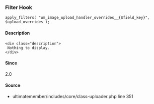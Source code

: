 
<UMBreadCrumb type="filter"/>

### Filter Hook    
    
```
apply_filters( "um_image_upload_handler_overrides__{$field_key}", $upload_overrides );
```

#### Description
    <div class="description">
     Nothing to display.
    </div>

#### Since
<div class="description">
2.0
</div>

#### Source
  - <Link href="https://github.com/ultimatemember/ultimatemember/tree/2.5.0/includes/core/class-uploader.php#L351">ultimatemember/includes/core/class-uploader.php</Link> <Link href="https://github.com/ultimatemember/ultimatemember/tree/2.5.0/includes/core/class-uploader.php#L351">line 351</Link>

